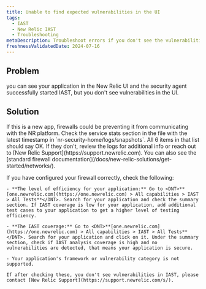 ```yaml
---
title: Unable to find expected vulnerabilities in the UI
tags:
  - IAST
  - New Relic IAST
  - Troubleshooting
metaDescription: Troubleshoot errors if you don't see the vulnerabilities in New Relic platform.
freshnessValidatedDate: 2024-07-16
---
```


## Problem
you can see your application in the New Relic UI and the security agent successfully started IAST, but you don't see vulnerabilities in the UI.

## Solution

 <Callout variant="important">
If this is a new app, firewalls could be preventing it from communicating with the NR platform. Check the service stats section in the file with the latest timestamp in `nr-security-home/logs/snapshots`. All 6 items in that list should say OK. If they don't, review the logs for additional info or reach out to [New Relic Support](https://support.newrelic.com). You can also see the [standard firewall documentation](/docs/new-relic-solutions/get-started/networks/).
</Callout>

If you have configured your firewall correctly, check the following:

    - **The level of efficiency for your application:** Go to <DNT>**[one.newrelic.com](https://one.newrelic.com) > All capabilities > IAST > All Tests**</DNT>. Search for your application and check the summary section. If IAST coverage is low for your application, add additional test cases to your application to get a higher level of testing efficiency.
    
    - **The IAST coverage:** Go to <DNT>**[one.newrelic.com](https://one.newrelic.com) > All capabilities > IAST > All Tests**</DNT>. Search for your application and click on it. Under the summary section, check if IAST analysis coverage is high and no vulnerabilities are detected, that means your application is secure.

    - Your application's framework or vulnerability category is not supported. 

    If after checking these, you don't see vulnerabilities in IAST, please contact [New Relic Support](https://support.newrelic.com/s/). 